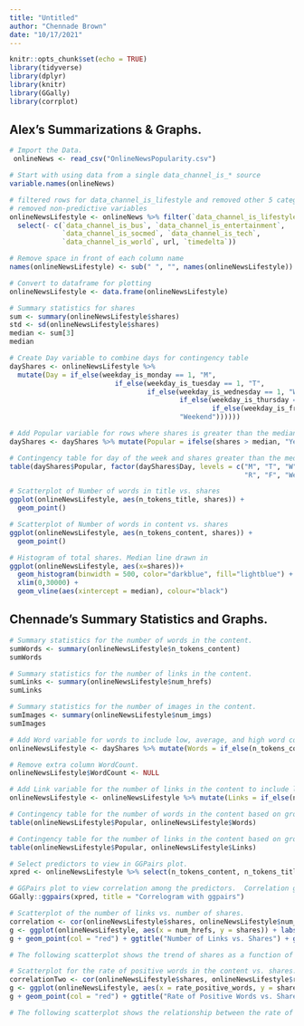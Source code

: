 ```yaml
---
title: "Untitled"
author: "Chennade Brown"
date: "10/17/2021"
---
```


```r
knitr::opts_chunk$set(echo = TRUE)
library(tidyverse)
library(dplyr)
library(knitr)
library(GGally)
library(corrplot)
```

## Alex's Summarizations & Graphs.
```r
# Import the Data.
 onlineNews <- read_csv("OnlineNewsPopularity.csv")
```

```r

# Start with using data from a single data_channel_is_* source
variable.names(onlineNews)

# filtered rows for data_channel_is_lifestyle and removed other 5 categories
# removed non-predictive variables
onlineNewsLifestyle <- onlineNews %>% filter(`data_channel_is_lifestyle` ==  1) %>% 
  select(- c(`data_channel_is_bus`, `data_channel_is_entertainment`,
             `data_channel_is_socmed`, `data_channel_is_tech`,
             `data_channel_is_world`, url, `timedelta`))

# Remove space in front of each column name
names(onlineNewsLifestyle) <- sub(" ", "", names(onlineNewsLifestyle))

# Convert to dataframe for plotting
onlineNewsLifestyle <- data.frame(onlineNewsLifestyle)

```


```r
# Summary statistics for shares
sum <- summary(onlineNewsLifestyle$shares)
std <- sd(onlineNewsLifestyle$shares)
median <- sum[3]
median
```

```r
# Create Day variable to combine days for contingency table
dayShares <- onlineNewsLifestyle %>% 
  mutate(Day = if_else(weekday_is_monday == 1, "M",
                          if_else(weekday_is_tuesday == 1, "T",
                                  if_else(weekday_is_wednesday == 1, "W", 
                                          if_else(weekday_is_thursday == 1, "R",
                                                  if_else(weekday_is_friday == 1, "F",
                                          "Weekend"))))))

# Add Popular variable for rows where shares is greater than the median
dayShares <- dayShares %>% mutate(Popular = ifelse(shares > median, "Yes", "No")) %>% select(Popular, everything())

# Contingency table for day of the week and shares greater than the median
table(dayShares$Popular, factor(dayShares$Day, levels = c("M", "T", "W", 
                                                          "R", "F", "Weekend")))

```

```r
# Scatterplot of Number of words in title vs. shares
ggplot(onlineNewsLifestyle, aes(n_tokens_title, shares)) +
  geom_point()

# Scatterplot of Number of words in content vs. shares
ggplot(onlineNewsLifestyle, aes(n_tokens_content, shares)) +
  geom_point()

# Histogram of total shares. Median line drawn in
ggplot(onlineNewsLifestyle, aes(x=shares))+
  geom_histogram(binwidth = 500, color="darkblue", fill="lightblue") +
  xlim(0,30000) +
  geom_vline(aes(xintercept = median), colour="black")
```

## Chennade's Summary Statistics and Graphs.
```r
# Summary statistics for the number of words in the content.
sumWords <- summary(onlineNewsLifestyle$n_tokens_content)
sumWords
```


```r
# Summary statistics for the number of links in the content. 
sumLinks <- summary(onlineNewsLifestyle$num_hrefs)
sumLinks
```

```r
# Summary statistics for the number of images in the content.
sumImages <- summary(onlineNewsLifestyle$num_imgs)
sumImages
```

```r
# Add Word variable for words to include low, average, and high word count and combine with dayshares dataframe for contingency table.
onlineNewsLifestyle <- dayShares %>% mutate(Words = if_else(n_tokens_content <= 500, "Low", if_else(n_tokens_content <= 625, "Average", "High")))

# Remove extra column WordCount.
onlineNewsLifestyle$WordCount <- NULL
```

```r
# Add Link variable for the number of links in the content to include low, average, and high count.
onlineNewsLifestyle <- onlineNewsLifestyle %>% mutate(Links = if_else(num_hrefs <= 9, "Low", if_else(num_hrefs <= 14, "Average","High")))
```

```r
# Contingency table for the number of words in the content based on grouping the word count into categories of low, average, and high word count and grouping the shares based on popularity.
table(onlineNewsLifestyle$Popular, onlineNewsLifestyle$Words)
```

```r
# Contingency table for the number of links in the content based on grouping the link count into categories of low, average,and high and shares based on popularity.
table(onlineNewsLifestyle$Popular, onlineNewsLifestyle$Links)
```

```r
# Select predictors to view in GGPairs plot.
xpred <- onlineNewsLifestyle %>% select(n_tokens_content, n_tokens_title, num_keywords, rate_positive_words, rate_negative_words, title_subjectivity)

# GGPairs plot to view correlation among the predictors.  Correlation greater than 75% indicates the predictors are highly correlated.
GGally::ggpairs(xpred, title = "Correlogram with ggpairs")
```

```r
# Scatterplot of the number of links vs. number of shares.
correlation <- cor(onlineNewsLifestyle$shares, onlineNewsLifestyle$num_hrefs)  
g <- ggplot(onlineNewsLifestyle, aes(x = num_hrefs, y = shares)) + labs(y ="Number of Shares", x = "Number of Links")
g + geom_point(col = "red") + ggtitle("Number of Links vs. Shares") + geom_text(x = 125, y = 30000, size = 5, label = paste0("Correlation = ", round(correlation, 2)))

# The following scatterplot shows the trend of shares as a function of the number of links in the content.  An upward trend in the points indicates that articles with more links are shared more often.  A downward trend would indicate that articles with more links are shared less often.  If there is neither an upward or downward trend this indicates that the number of links in the article has no effect on whether the article will be shared.

```

```r
# Scatterplot for the rate of positive words in the content vs. shares.
correlationTwo <- cor(onlineNewsLifestyle$shares, onlineNewsLifestyle$rate_positive_words)  
g <- ggplot(onlineNewsLifestyle, aes(x = rate_positive_words, y = shares)) + labs(y ="Number of Shares", x = "Rate of Positive Words")
g + geom_point(col = "red") + ggtitle("Rate of Positive Words vs. Shares") + geom_text(x = 60, y = 25000, size = 5, label = paste0("Correlation = ", round(correlation, 2)))

# The following scatterplot shows the relationship between the rate of positive words in the articles and the number of shares.  If the plots are on an upward trajectory then articles with more positive words are shared the most.  If the plots are on a downward trend then the articles with the most positive words are shared the least.
```




